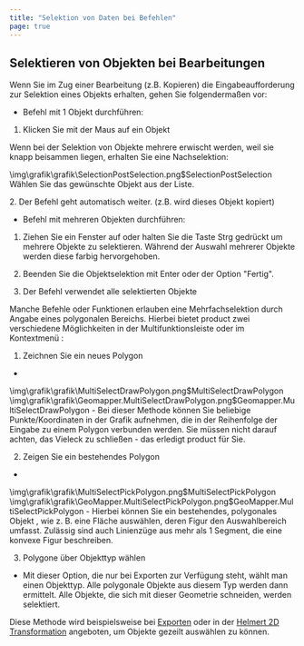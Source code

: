 ```yaml
---
title: "Selektion von Daten bei Befehlen"
page: true
---
```

## Selektieren von Objekten bei Bearbeitungen

Wenn Sie im Zug einer Bearbeitung (z.B. Kopieren) die Eingabeaufforderung zur Selektion eines Objekts erhalten, gehen Sie folgenderma&#223;en vor:

-  Befehl mit 1 Objekt durchf&#252;hren:

1. Klicken Sie mit der Maus auf ein Objekt 


<Success>
Wenn bei der Selektion von Objekte mehrere erwischt werden, weil sie knapp beisammen liegen, erhalten Sie eine Nachselektion: 


<Image>\img\grafik\grafik\SelectionPostSelection.png$SelectionPostSelection</Image>
W&#228;hlen Sie das gew&#252;nschte Objekt aus der Liste.

</Success>
2. Der Befehl geht automatisch weiter. (z.B. wird dieses Objekt kopiert) 






 

-  Befehl mit mehreren Objekten durchf&#252;hren:

1. Ziehen Sie ein Fenster auf oder halten Sie die Taste <Border>Strg</Border>  gedr&#252;ckt um mehrere Objekte zu selektieren. W&#228;hrend der Auswahl mehrerer Objekte werden diese farbig hervorgehoben.

2. Beenden Sie die Objektselektion mit <Border>Enter</Border>  oder der Option &quot;Fertig&quot;.

3. Der Befehl verwendet alle selektierten Objekte






<Success>
Manche Befehle oder Funktionen erlauben eine Mehrfachselektion durch Angabe eines  <Italic> polygonalen </Italic>  Bereichs. Hierbei bietet  <Placeholder>product</Placeholder> zwei verschiedene M&#246;glichkeiten in der  <Italic> Multifunktionsleiste </Italic>  oder im  <Italic> Kontextmen&#252; </Italic> :

1. <Bold> <Italic> Zeichnen </Italic>  Sie ein neues Polygon </Bold> 
- 

<GeoDesigner>
<Image>\img\grafik\grafik\MultiSelectDrawPolygon.png$MultiSelectDrawPolygon</Image>
</GeoDesigner>
<GeoMapper>
<Image>\img\grafik\grafik\Geomapper.MultiSelectDrawPolygon.png$Geomapper.MultiSelectDrawPolygon</Image>
</GeoMapper>
- Bei dieser Methode k&#246;nnen Sie beliebige Punkte/Koordinaten in der Grafik aufnehmen, die in der Reihenfolge der Eingabe zu einem Polygon verbunden werden. Sie m&#252;ssen nicht darauf achten, das Vieleck zu schlie&#223;en - das erledigt <Placeholder>product</Placeholder> f&#252;r Sie.



2. <Bold> <Italic> Zeigen </Italic>  Sie ein bestehendes Polygon </Bold> 
- 

<GeoDesigner>
<Image>\img\grafik\grafik\MultiSelectPickPolygon.png$MultiSelectPickPolygon</Image>
</GeoDesigner>
<GeoMapper>
<Image>\img\grafik\grafik\GeoMapper.MultiSelectPickPolygon.png$GeoMapper.MultiSelectPickPolygon</Image>
</GeoMapper>
- Hierbei k&#246;nnen Sie ein bestehendes, polygonales <Italic> Objekt </Italic> , wie z. B. eine Fl&#228;che ausw&#228;hlen, deren Figur den Auswahlbereich umfasst. Zul&#228;ssig sind auch Linienz&#252;ge aus mehr als 1 Segment, die eine konvexe Figur beschreiben.



3. <Bold> Polygone &#252;ber Objekttyp w&#228;hlen </Bold> 
-  Mit dieser Option, die nur bei Exporten zur Verf&#252;gung steht, w&#228;hlt man einen Objekttyp. Alle polygonale Objekte aus diesem Typ werden dann ermittelt. Alle Objekte, die sich mit dieser Geometrie schneiden, werden selektiert.





Diese Methode wird beispielsweise bei [Exporten](../exportmanager/allgemein) oder in der  <Italic> [Helmert 2D Transformation](../berechnen/transformationhelmert2d) </Italic>  angeboten, um Objekte gezeilt ausw&#228;hlen zu k&#246;nnen.
</Success>

